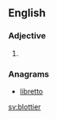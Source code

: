 ==English==

===Adjective===
{{head|en|adjective comparative form}}

# {{en-comparative of|blotty}}

===Anagrams===
* [[libretto#English|libretto]]

[[sv:blottier]]